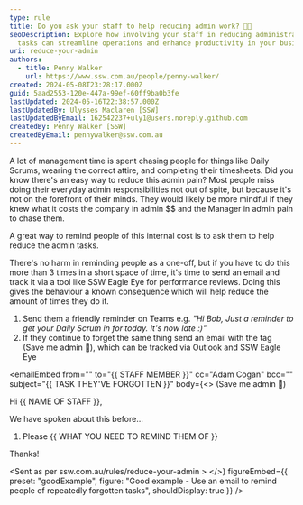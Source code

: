 ```yaml
---
type: rule
title: Do you ask your staff to help reducing admin work? 🙏🏻
seoDescription: Explore how involving your staff in reducing administrative
  tasks can streamline operations and enhance productivity in your business.
uri: reduce-your-admin
authors:
  - title: Penny Walker
    url: https://www.ssw.com.au/people/penny-walker/
created: 2024-05-08T23:28:17.000Z
guid: 5aad2553-120e-447a-99ef-60ff9ba0b3fe
lastUpdated: 2024-05-16T22:38:57.000Z
lastUpdatedBy: Ulysses Maclaren [SSW]
lastUpdatedByEmail: 162542237+uly1@users.noreply.github.com
createdBy: Penny Walker [SSW]
createdByEmail: pennywalker@ssw.com.au
---
```

A lot of management time is spent chasing people for things like Daily Scrums, wearing the correct attire, and completing their timesheets. Did you know there's an easy way to reduce this admin pain?
Most people miss doing their everyday admin responsibilities not out of spite, but because it's not on the forefront of their minds. They would likely be more mindful if they knew what it costs the company in admin $$ and the Manager in admin pain to chase them.

A great way to remind people of this internal cost is to ask them to help reduce the admin tasks.

There's no harm in reminding people as a one-off, but if you have to do this more than 3 times in a short space of time, it's time to send an email and track it via a tool like SSW Eagle Eye for performance reviews. Doing this gives the behaviour a known consequence which will help reduce the amount of times they do it.

1. Send them a friendly reminder on Teams e.g. *"Hi Bob, Just a reminder to get your Daily Scrum in for today. It's now late :)"*
2. If they continue to forget the same thing send an email with the tag (Save me admin 🙏), which can be tracked via Outlook and SSW Eagle Eye

<emailEmbed
  from=""
  to="&#123;&#123; STAFF MEMBER &#125;&#125;"
  cc="Adam Cogan"
  bcc=""
  subject="&#123;&#123; TASK THEY'VE FORGOTTEN &#125;&#125;"
  body={<>
    (Save me admin 🙏)

Hi &#123;&#123; NAME OF STAFF &#125;&#125;,

We have spoken about this before…

1. Please &#123;&#123; WHAT YOU NEED TO REMIND THEM OF &#125;&#125;

Thanks!

<Sent as per ssw.com.au/rules/reduce-your-admin >
  </>}
  figureEmbed={{
    preset: "goodExample",
    figure: "Good example - Use an email to remind people of repeatedly forgotten tasks",
    shouldDisplay: true
  }}
/>
